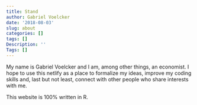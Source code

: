 ```yaml
---
title: Stand
author: Gabriel Voelcker
date: '2018-08-03'
slug: about
categories: []
tags: []
Description: ''
Tags: []
---
```


My name is Gabriel Voelcker and I am, among other things, an economist. I hope to use this netlify as a place to formalize my ideas, improve my coding skills and, last but not least, connect with other people who share interests with me. 

This website is 100% written in R.
